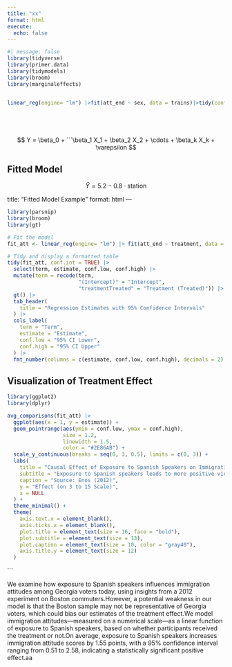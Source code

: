 ```yaml
---
title: "xx"
format: html
execute: 
  echo: false
---
```


```r
#| message: false
library(tidyverse)
library(primer.data)
library(tidymodels)
library(broom)
library(marginaleffects)


linear_reg(engine= "lm") |>fit(att_end ~ sex, data = trains)|>tidy(conf.int = TRUE)






```
$$
Y = \beta_0 + 
```\beta_1 X_1 + \beta_2 X_2 + \cdots + \beta_k X_k + \varepsilon
$$

## Fitted Model

$$
\hat{Y} = 5.2 - 0.8 \cdot \text{station}
$$


title: "Fitted Model Example"
format: html
---



```r
library(parsnip)
library(broom)
library(gt)

# Fit the model
fit_att <- linear_reg(engine= "lm") |> fit(att_end ~ treatment, data = trains)

# Tidy and display a formatted table
tidy(fit_att, conf.int = TRUE) |>
  select(term, estimate, conf.low, conf.high) |>
  mutate(term = recode(term,
                       "(Intercept)" = "Intercept",
                       "treatmentTreated" = "Treatment (Treated)")) |>
  gt() |>
  tab_header(
    title = "Regression Estimates with 95% Confidence Intervals"
  ) |>
  cols_label(
    term = "Term",
    estimate = "Estimate",
    conf.low = "95% CI Lower",
    conf.high = "95% CI Upper"
  ) |>
  fmt_number(columns = c(estimate, conf.low, conf.high), decimals = 2)

```



## Visualization of Treatment Effect

```r
library(ggplot2)
library(dplyr)

avg_comparisons(fit_att) |>
  ggplot(aes(x = 1, y = estimate)) +
  geom_pointrange(aes(ymin = conf.low, ymax = conf.high),
                  size = 1.2,
                  linewidth = 1.5,
                  color = "#2E86AB") +
  scale_y_continuous(breaks = seq(0, 3, 0.5), limits = c(0, 3)) +
  labs(
    title = "Causal Effect of Exposure to Spanish Speakers on Immigration Attitudes",
    subtitle = "Exposure to Spanish speakers leads to more positive views on immigration",
    caption = "Source: Enos (2012)",
    y = "Effect (on 3 to 15 Scale)",
    x = NULL
  ) +
  theme_minimal() +
  theme(
    axis.text.x = element_blank(),
    axis.ticks.x = element_blank(),
    plot.title = element_text(size = 16, face = "bold"),
    plot.subtitle = element_text(size = 13),
    plot.caption = element_text(size = 10, color = "gray40"),
    axis.title.y = element_text(size = 12)
  )

```
```


We examine how exposure to Spanish speakers influences immigration attitudes among Georgia voters today, using insights from a 2012 experiment on Boston commuters.However, a potential weakness in our model is that the Boston sample may not be representative of Georgia voters, which could bias our estimates of the treatment effect.We model immigration attitudes—measured on a numerical scale—as a linear function of exposure to Spanish speakers, based on whether participants received the treatment or not.On average, exposure to Spanish speakers increases immigration attitude scores by 1.55 points, with a 95% confidence interval ranging from 0.51 to 2.58, indicating a statistically significant positive effect.aa